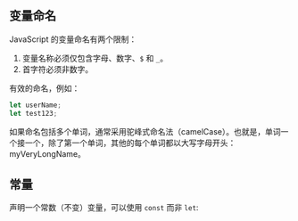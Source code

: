 ## 变量命名

JavaScript 的变量命名有两个限制：

1. 变量名称必须仅包含字母、数字、`$` 和 `_`。
2. 首字符必须非数字。

有效的命名，例如：

```js
let userName;
let test123;
```

如果命名包括多个单词，通常采用驼峰式命名法（camelCase）。也就是，单词一个接一个，除了第一个单词，其他的每个单词都以大写字母开头：myVeryLongName。

## 常量

声明一个常数（不变）变量，可以使用 `const` 而非 `let`:

